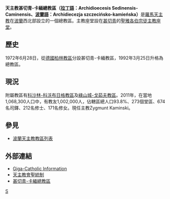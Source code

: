 {{Infobox Roman Catholic diocese
|Roman Catholic Diocese of = 天主教甚切青-卡緬總教區
|Latin name of diocese = Archidioecesis Sedinensis-Caminensis
|image =Szczecin katedra sw Jakuba (2).jpg
|caption =聖雅各伯宗徒主教座堂
|location = [[波蘭|波蘭]]
|territory =[[甚切青|甚切青]]
|population =1,002,000
|rite = [[拉丁禮|拉丁禮]]
|patron =
|province =
|established = 1972年6月28日
|cathedral = [[聖雅各伯宗徒主教座堂|聖雅各伯宗徒主教座堂]]
|co-cathedral =
|leadership = 總主教
|website =[http://www.diecezja.szczecin.opoka.org.pl/ 甚切青-卡緬總教區]
|metropolitan =Zygmunt Kaminski
|ordinary =  
|coadjutor bishop =
|auxiliary =
}}
'''天主教甚切青-卡緬總教區（[[拉丁語|拉丁語]]：Archidioecesis Sedinensis-Caminensis、[[波蘭語|波蘭語]]：Archidiecezja szczecińsko-kamieńska）'''是[[羅馬天主教|羅馬天主教]]在[[波蘭|波蘭]]西北部設立的一個總教區。主教座堂設在[[甚切青|甚切青]]的[[聖雅各伯宗徒主教座堂|聖雅各伯宗徒主教座堂]]。

==歷史==
1972年6月28日，從[[德國|德國]][[天主教柏林總教區|柏林教區]]分設甚切青-卡緬教區，1992年3月25日升格為總教區。
 
==現況==
附屬教區有[[天主教科沙林-科沃布日格教區|科沙林-科沃布日格教區]]及[[天主教綠山城-戈茹夫教區|綠山城-戈茹夫教區]]。2011年，在當地1,068,300人口中，有教友1,002,000人，佔轄區總人口93.8%、273個堂區、674名司鐸、212名修士、171名修女。現任主教Zygmunt Kaminski。

==參見==
*[[波蘭天主教教區列表|波蘭天主教教區列表]]

==外部連結==
* [http://www.gcatholic.org/dioceses/diocese/szcz0.htm Giga-Catholic Information] {{Wayback|url=http://www.gcatholic.org/dioceses/diocese/szcz0.htm |date=20220521192141 }} 
* [http://www.catholic-hierarchy.org/diocese/dszcz.html 天主教會聖統制] {{Wayback|url=http://www.catholic-hierarchy.org/diocese/dszcz.html |date=20201031044829 }}
* [http://www.diecezja.szczecin.opoka.org.pl/  甚切青-卡緬總教區] {{Wayback|url=http://www.diecezja.szczecin.opoka.org.pl/ |date=20130821002746 }}

{{波蘭天主教教區}}

[[Category:波兰天主教教区|S]]